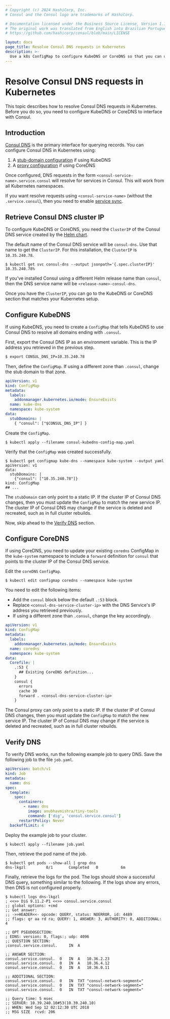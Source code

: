 ```yaml
---
# Copyright (c) 2024 HashiCorp, Inc.
# Consul and the Consul logo are trademarks of HashiCorp.

# Documentation licensed under the Business Source License, Version 1.1.
# The original work was translated from English into Brazilian Portuguese.
# https://github.com/hashicorp/consul/blob/main/LICENSE

layout: docs
page_title: Resolve Consul DNS requests in Kubernetes
description: >-
  Use a k8s ConfigMap to configure KubeDNS or CoreDNS so that you can use Consul's `<service-name>.service.consul` syntax for queries and other DNS requests. In Kubernetes, this process uses either stub-domain or proxy configuration.
---
```


# Resolve Consul DNS requests in Kubernetes

This topic describes how to resolve Consul DNS requests in Kubernetes. Before you do so, you need to configure KubeDNS or CoreDNS to interface with Consul.

## Introduction

[Consul DNS](/consul/docs/discover/dns) is the primary interface for querying records. You can configure Consul DNS in Kubernetes using:

1. A [stub-domain configuration](https://kubernetes.io/docs/tasks/administer-cluster/dns-custom-nameservers/#configure-stub-domain-and-upstream-dns-servers) if using KubeDNS
1. A [proxy configuration](https://coredns.io/plugins/forward/) if using CoreDNS

Once configured, DNS requests in the form `<consul-service-name>.service.consul` will resolve for services in Consul. This will work from all Kubernetes namespaces.

If you want resolve requests using `<consul-service-name>` (without the `.service.consul`), then you need to enable [service sync](/consul/docs/register/service/k8s/service-sync#consul-to-kubernetes).

## Retrieve Consul DNS cluster IP

To configure KubeDNS or CoreDNS, you need the `ClusterIP` of the Consul DNS service created by the [Helm chart](/consul/docs/reference/k8s/helm).

The default name of the Consul DNS service will be `consul-dns`. Use that name to get the `ClusterIP`. For this installation, the `ClusterIP` is `10.35.240.78`.

```shell-session
$ kubectl get svc consul-dns --output jsonpath='{.spec.clusterIP}'
10.35.240.78%
```

If you've installed Consul using a different Helm release name than `consul`, then the DNS service name will be `<release-name>-consul-dns`.

Once you have the `ClusterIP`, you can go to the KubeDNS or CoreDNS section that matches your Kubernetes setup.

## Configure KubeDNS

If using KubeDNS, you need to create a `ConfigMap` that tells KubeDNS to use Consul DNS to resolve all domains ending with `.consul`.

First, export the Consul DNS IP as an environment variable. This is the IP address you retrieved in the previous step.

```bash
$ export CONSUL_DNS_IP=10.35.240.78
```

Then, define the `ConfigMap`. If using a different zone than `.consul`, change the stub domain to that zone.

<CodeBlockConfig filename="consul-kubedns-config-map.yaml">

```yaml
apiVersion: v1
kind: ConfigMap
metadata:
  labels:
    addonmanager.kubernetes.io/mode: EnsureExists
  name: kube-dns
  namespace: kube-system
data:
  stubDomains: |
    { "consul": ["$CONSUL_DNS_IP"] }
```

</CodeBlockConfig>

Create the `ConfigMap`.

```shell-session
$ kubectl apply --filename consul-kubedns-config-map.yaml
```

Verify that the `ConfigMap` was created successfully.

```shell-session
$ kubectl get configmap kube-dns --namespace kube-system --output yaml
apiVersion: v1
data:
  stubDomains: |
    {"consul": ["10.35.240.78"]}
kind: ConfigMap
## ...
```

The `stubDomain` can only point to a static IP. If the cluster IP of Consul DNS changes, then you must update the `ConfigMap` to match the new service IP. The cluster IP of Consul DNS may change if the service is deleted and recreated, such as in full cluster rebuilds.

Now, skip ahead to the [Verify DNS](#verify-dns) section.

## Configure CoreDNS

If using CoreDNS, you need to update your existing `coredns` ConfigMap in the `kube-system` namespace to include a `forward` definition for `consul` that points to the cluster IP of the Consul DNS service.

Edit the `coreDNS` `ConfigMap`.

```shell-session
$ kubectl edit configmap coredns --namespace kube-system
```

You need to edit the following items:

- Add the `consul` block below the default `.:53` block.
- Replace `<consul-dns-service-cluster-ip>` with the DNS Service's IP address you retrieved previously.
- If using a different zone than `.consul`, change the key accordingly.

<CodeBlockConfig highlight="13-17">

```yaml
apiVersion: v1
kind: ConfigMap
metadata:
  labels:
    addonmanager.kubernetes.io/mode: EnsureExists
  name: coredns
  namespace: kube-system
data:
  Corefile: |
    .:53 {
      ## Existing CoreDNS definition...
    }
    consul {
      errors
      cache 30
      forward . <consul-dns-service-cluster-ip>
    }
```

</CodeBlockConfig>

The Consul proxy can only point to a static IP. If the cluster IP of Consul DNS changes, then you must update the `ConfigMap` to match the new service IP. The cluster IP of Consul DNS may change if the service is deleted and recreated, such as in full cluster rebuilds.

## Verify DNS

To verify DNS works, run the following example job to query DNS. Save the following job to the file `job.yaml`.

<CodeBlockConfig filename="job.yaml">

```yaml
apiVersion: batch/v1
kind: Job
metadata:
  name: dns
spec:
  template:
    spec:
      containers:
        - name: dns
          image: anubhavmishra/tiny-tools
          command: ['dig', 'consul.service.consul']
      restartPolicy: Never
  backoffLimit: 4
```

</CodeBlockConfig>

Deploy the example job to your cluster.

```shell-session
$ kubectl apply --filename job.yaml
```

Then, retrieve the pod name of the job.

```shell-session
$ kubectl get pods --show-all | grep dns
dns-lkgzl         0/1       Completed   0          6m
```

Finally, retrieve the logs for the pod. The logs should show a successful DNS query, something similar to the following. If the logs show any errors, then DNS is not configured properly.

```shell-session
$ kubectl logs dns-lkgzl
; <<>> DiG 9.11.2-P1 <<>> consul.service.consul
;; global options: +cmd
;; Got answer:
;; ->>HEADER<<- opcode: QUERY, status: NOERROR, id: 4489
;; flags: qr aa rd ra; QUERY: 1, ANSWER: 3, AUTHORITY: 0, ADDITIONAL: 4

;; OPT PSEUDOSECTION:
; EDNS: version: 0, flags:; udp: 4096
;; QUESTION SECTION:
;consul.service.consul.		IN	A

;; ANSWER SECTION:
consul.service.consul.	0	IN	A	10.36.2.23
consul.service.consul.	0	IN	A	10.36.4.12
consul.service.consul.	0	IN	A	10.36.0.11

;; ADDITIONAL SECTION:
consul.service.consul.	0	IN	TXT	"consul-network-segment="
consul.service.consul.	0	IN	TXT	"consul-network-segment="
consul.service.consul.	0	IN	TXT	"consul-network-segment="

;; Query time: 5 msec
;; SERVER: 10.39.240.10#53(10.39.240.10)
;; WHEN: Wed Sep 12 02:12:30 UTC 2018
;; MSG SIZE  rcvd: 206
```
